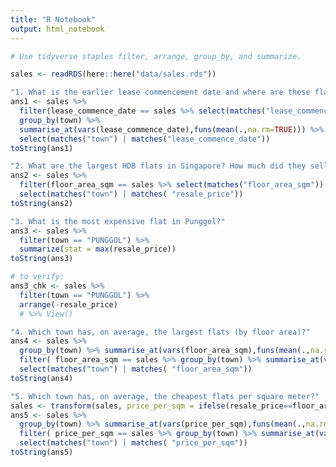 ```yaml
---
title: "R Notebook"
output: html_notebook
---
```

```r
# Use tidyverse staples filter, arrange, group_by, and summarize. 

sales <- readRDS(here::here("data/sales.rds"))

"1. What is the earlier lease commencement date and where are these flats located?"
ans1 <- sales %>% 
  filter(lease_commence_date == sales %>% select(matches("lease_commence_date")) %>% min() ) %>%
  group_by(town) %>% 
  summarise_at(vars(lease_commence_date),funs(mean(.,na.rm=TRUE))) %>% 
  select(matches("town") | matches("lease_commence_date"))
toString(ans1)
```
```r

"2. What are the largest HDB flats in Singapore? How much did they sell for?"
ans2 <- sales %>% 
  filter(floor_area_sqm == sales %>% select(matches("floor_area_sqm")) %>% max() ) %>% 
  select(matches("town") | matches( "resale_price"))
toString(ans2)
```
```r
"3. What is the most expensive flat in Punggol?"
ans3 <- sales %>% 
  filter(town == "PUNGGOL") %>% 
  summarize(stat = max(resale_price))
toString(ans3)

# to verify:
ans3_chk <- sales %>% 
  filter(town == "PUNGGOL") %>% 
  arrange(-resale_price) 
  # %>% View()
```
```r
"4. Which town has, on average, the largest flats (by floor area)?"
ans4 <- sales %>% 
  group_by(town) %>% summarise_at(vars(floor_area_sqm),funs(mean(.,na.rm=TRUE))) %>%
  filter( floor_area_sqm == sales %>% group_by(town) %>% summarise_at(vars(floor_area_sqm),funs(mean(.,na.rm=TRUE))) %>% select(matches("floor_area_sqm")) %>% max() ) %>% 
  select(matches("town") | matches( "floor_area_sqm"))
toString(ans4) 
```
```r
"5. Which town has, on average, the cheapest flats per square meter?"
sales <- transform(sales, price_per_sqm = ifelse(resale_price==floor_area_sqm, resale_price/floor_area_sqm, resale_price/floor_area_sqm))
ans5 <- sales %>% 
  group_by(town) %>% summarise_at(vars(price_per_sqm),funs(mean(.,na.rm=TRUE))) %>%
  filter( price_per_sqm == sales %>% group_by(town) %>% summarise_at(vars(price_per_sqm),funs(mean(.,na.rm=TRUE))) %>% select(matches("price_per_sqm")) %>% min() ) %>% 
  select(matches("town") | matches( "price_per_sqm"))
toString(ans5) 

```